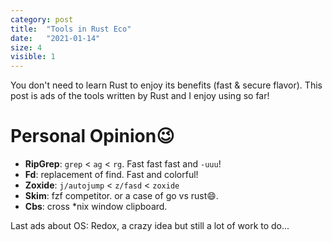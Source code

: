 ```yaml
---
category: post
title:  "Tools in Rust Eco"
date:   "2021-01-14"
size: 4
visible: 1
---
```


You don't need to learn Rust to enjoy its benefits (fast & secure flavor). This post is ads of the tools written by Rust and I enjoy using so far!

# Personal Opinion😉
* **RipGrep**: `grep` \< `ag` \< `rg`. Fast fast fast and `-uuu`!
* **Fd**: replacement of find. Fast and colorful!
* **Zoxide**: `j/autojump` \< `z/fasd` \< `zoxide`
* **Skim**: fzf competitor. or a case of go vs rust😄.
* **Cbs**: cross *nix window clipboard.


Last ads about OS: Redox, a crazy idea but still a lot of work to do...

